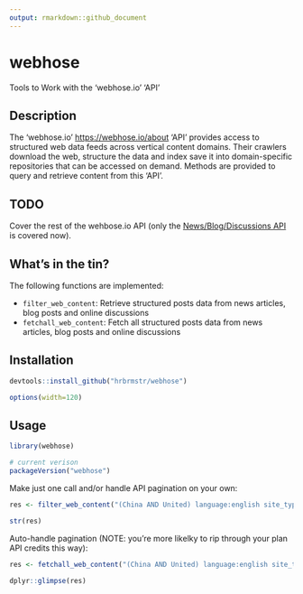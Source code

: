 ```yaml
---
output: rmarkdown::github_document
---
```


# webhose

Tools to Work with the 'webhose.io' 'API'

## Description

The 'webhose.io' <https://webhose.io/about> 'API' provides access to structured 
web data feeds across vertical content domains. Their crawlers download the web, 
structure the data and index save it into domain-specific repositories that can be
accessed on demand. Methods are provided to query and retrieve content from this 'API'.

## TODO

Cover the rest of the wehbose.io API (only the [News/Blog/Discussions API](https://docs.webhose.io/docs/newsblogsdiscussions-api) is covered now).

## What's in the tin?

The following functions are implemented:

- `filter_web_content`:	Retrieve structured posts data from news articles, blog posts and online discussions
- `fetchall_web_content`:	Fetch all structured posts data from news articles, blog posts and online discussions

## Installation

```r
devtools::install_github("hrbrmstr/webhose")
```

```r
options(width=120)
```

## Usage

```r
library(webhose)

# current verison
packageVersion("webhose")
```

Make just one call and/or handle API pagination on your own:

```r
res <- filter_web_content("(China AND United) language:english site_type:news site:bloomberg.com", ts = 1213456)

str(res)
```

Auto-handle pagination (NOTE: you're more likelky to rip through your plan API credits this way):

```r
res <- fetchall_web_content("(China AND United) language:english site_type:news site:bloomberg.com",ts = 1213456)

dplyr::glimpse(res)
```
